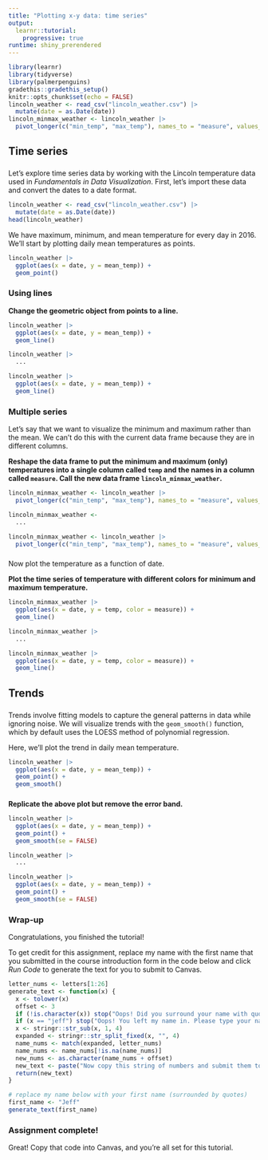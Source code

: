```yaml
---
title: "Plotting x-y data: time series"
output: 
  learnr::tutorial:
    progressive: true
runtime: shiny_prerendered
---
```


```r
library(learnr)
library(tidyverse)
library(palmerpenguins)
gradethis::gradethis_setup()
knitr::opts_chunk$set(echo = FALSE)
lincoln_weather <- read_csv("lincoln_weather.csv") |> 
  mutate(date = as.Date(date))
lincoln_minmax_weather <- lincoln_weather |> 
  pivot_longer(c("min_temp", "max_temp"), names_to = "measure", values_to = "temp")
```



## Time series

###

Let's explore time series data by working with the Lincoln temperature data used in _Fundamentals in Data Visualization_. First, let's import these data and convert the dates to a date format.

```r
lincoln_weather <- read_csv("lincoln_weather.csv") |> 
  mutate(date = as.Date(date))
head(lincoln_weather)
```

We have maximum, minimum, and mean temperature for every day in 2016. We'll start by plotting daily mean temperatures as points.

```r
lincoln_weather |> 
  ggplot(aes(x = date, y = mean_temp)) +
  geom_point()
```

### Using lines

**Change the geometric object from points to a line.**

```r
lincoln_weather |> 
  ggplot(aes(x = date, y = mean_temp)) +
  geom_line()
```

```r
lincoln_weather |> 
  ...
```

```r
lincoln_weather |> 
  ggplot(aes(x = date, y = mean_temp)) +
  geom_line()
```


### Multiple series

Let's say that we want to visualize the minimum and maximum rather than the mean. We can't do this with the current data frame because they are in different columns.

**Reshape the data frame to put the minimum and maximum (only) temperatures into a single column called `temp` and the names in a column called `measure`. Call the new data frame `lincoln_minmax_weather`.**

```r
lincoln_minmax_weather <- lincoln_weather |> 
  pivot_longer(c("min_temp", "max_temp"), names_to = "measure", values_to = "temp")
```

```r
lincoln_minmax_weather <- 
  ...
```

```r
lincoln_minmax_weather <- lincoln_weather |> 
  pivot_longer(c("min_temp", "max_temp"), names_to = "measure", values_to = "temp")
```

###

Now plot the temperature as a function of date.

**Plot the time series of temperature with different colors for minimum and maximum temperature.**

```r
lincoln_minmax_weather |> 
  ggplot(aes(x = date, y = temp, color = measure)) +
  geom_line()
```

```r
lincoln_minmax_weather |> 
  ...
```

```r
lincoln_minmax_weather |> 
  ggplot(aes(x = date, y = temp, color = measure)) +
  geom_line()
```


## Trends

###

Trends involve fitting models to capture the general patterns in data while ignoring noise. We will visualize trends with the `geom_smooth()` function, which by default uses the LOESS method of polynomial regression.

Here, we'll plot the trend in daily mean temperature.

```r
lincoln_weather |> 
  ggplot(aes(x = date, y = mean_temp)) +
  geom_point() +
  geom_smooth()
```

###

**Replicate the above plot but remove the error band.**

```r
lincoln_weather |> 
  ggplot(aes(x = date, y = mean_temp)) +
  geom_point() +
  geom_smooth(se = FALSE)
```

```r
lincoln_weather |> 
  ...
```

```r
lincoln_weather |> 
  ggplot(aes(x = date, y = mean_temp)) +
  geom_point() +
  geom_smooth(se = FALSE)
```

### 

### Wrap-up

Congratulations, you finished the tutorial!

To get credit for this assignment, replace my name with the first name that you submitted in the course introduction form in the code below and click *Run Code* to generate the text for you to submit to Canvas. 

```r
letter_nums <- letters[1:26]
generate_text <- function(x) {
  x <- tolower(x)
  offset <- 3
  if (!is.character(x)) stop("Oops! Did you surround your name with quotation marks?")
  if (x == "jeff") stop("Oops! You left my name in. Please type your name.")
  x <- stringr::str_sub(x, 1, 4)
  expanded <- stringr::str_split_fixed(x, "", 4)
  name_nums <- match(expanded, letter_nums)
  name_nums <- name_nums[!is.na(name_nums)]
  new_nums <- as.character(name_nums + offset)
  new_text <- paste("Now copy this string of numbers and submit them to Canvas:", stringr::str_c(new_nums, collapse = ""))
  return(new_text)
}
```

```r
# replace my name below with your first name (surrounded by quotes)
first_name <- "Jeff"
generate_text(first_name)
```

### Assignment complete!

Great! Copy that code into Canvas, and you're all set for this tutorial.
